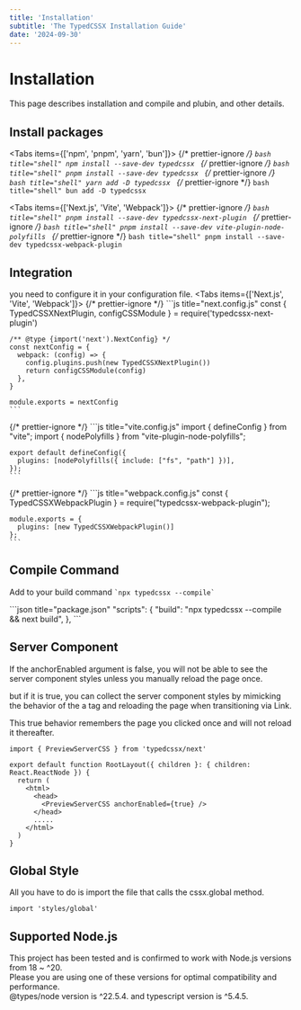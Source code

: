 ```yaml
---
title: 'Installation'
subtitle: 'The TypedCSSX Installation Guide'
date: '2024-09-30'
---
```


<TocBot />

# Installation
This page describes installation and compile and plubin, and other details.

## Install packages
<Tabs items={['npm', 'pnpm', 'yarn', 'bun']}>
  {/* prettier-ignore */}
  <Tab>
    ```bash title="shell"
    npm install --save-dev typedcssx
    ```
  </Tab>
  {/* prettier-ignore */}
  <Tab>
    ```bash title="shell"
    pnpm install --save-dev typedcssx
    ```
  </Tab>
  {/* prettier-ignore */}
  <Tab>
    ```bash title="shell"
    yarn add -D typedcssx
    ```
  </Tab>
  {/* prettier-ignore */}
  <Tab>
    ```bash title="shell"
    bun add -D typedcssx
    ```
  </Tab>
</Tabs>

<Tabs items={['Next.js', 'Vite', 'Webpack']}>
  {/* prettier-ignore */}
  <Tab>
    ```bash title="shell"
    pnpm install --save-dev typedcssx-next-plugin
    ```
  </Tab>
  {/* prettier-ignore */}
  <Tab>
    ```bash title="shell"
    pnpm install --save-dev vite-plugin-node-polyfills
    ```
  </Tab>
  {/* prettier-ignore */}
  <Tab>
    ```bash title="shell"
    pnpm install --save-dev typedcssx-webpack-plugin
    ```
  </Tab>
</Tabs>

## Integration
you need to configure it in your configuration file.
<Tabs items={['Next.js', 'Vite', 'Webpack']}>
  {/* prettier-ignore */}
  <Tab>
    ```js title="next.config.js"
    const { TypedCSSXNextPlugin, configCSSModule } = require('typedcssx-next-plugin')

    /** @type {import('next').NextConfig} */
    const nextConfig = {
      webpack: (config) => {
        config.plugins.push(new TypedCSSXNextPlugin())
        return configCSSModule(config)
      },
    }

    module.exports = nextConfig
    ```
  </Tab>
  {/* prettier-ignore */}
  <Tab>
    ```js title="vite.config.js"
    import { defineConfig } from "vite";
    import { nodePolyfills } from "vite-plugin-node-polyfills";

    export default defineConfig({
      plugins: [nodePolyfills({ include: ["fs", "path"] })],
    });
    ```
  </Tab>
  {/* prettier-ignore */}
  <Tab>
    ```js title="webpack.config.js"
    const { TypedCSSXWebpackPlugin } = require("typedcssx-webpack-plugin");

    module.exports = {
      plugins: [new TypedCSSXWebpackPlugin()]
    };
    ```
  </Tab>
</Tabs>

## Compile Command

Add to your build command <code>\`npx typedcssx --compile\`</code>

<Tabs>
  <Tab>
  ```json title="package.json"
    "scripts": {
      "build": "npx typedcssx --compile && next build",
    },
  ```
  </Tab>
</Tabs>

## Server Component
If the anchorEnabled argument is false, you will not be able to see the server component styles unless you manually reload the page once.

but if it is true, you can collect the server component styles by mimicking the behavior of the a tag and reloading the page when transitioning via Link.

This true behavior remembers the page you clicked once and will not reload it thereafter.
```tsx title="layout.tsx"
import { PreviewServerCSS } from 'typedcssx/next'

export default function RootLayout({ children }: { children: React.ReactNode }) {
  return (
    <html>
      <head>
        <PreviewServerCSS anchorEnabled={true} />
      </head>
      .....
    </html>
  )
}    
```

## Global Style
All you have to do is import the file that calls the cssx.global method.
<Tabs>
  <Tab>
```tsx title="layout.tsx"
import 'styles/global'
```
  </Tab>
</Tabs>

## Supported Node.js

This project has been tested and is confirmed to work with Node.js versions from 18 ~ ^20.  
Please you are using one of these versions for optimal compatibility and performance.  
@types/node version is ^22.5.4. and typescript version is ^5.4.5.

